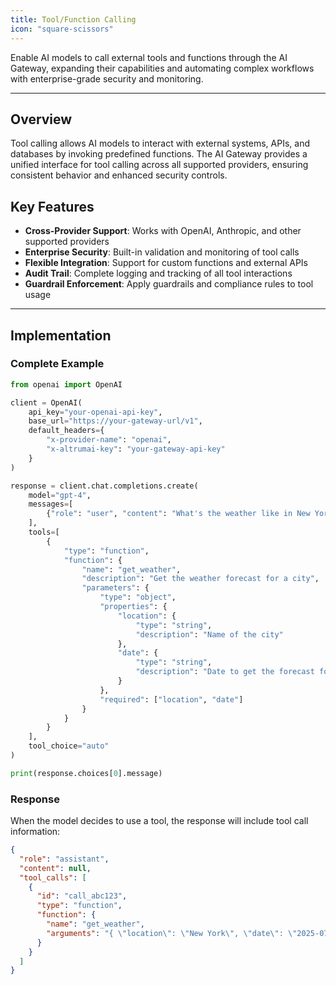 ```yaml
---
title: Tool/Function Calling
icon: "square-scissors"
---
```


Enable AI models to call external tools and functions through the AI Gateway, expanding their capabilities and automating complex workflows with enterprise-grade security and monitoring.

---

## Overview

Tool calling allows AI models to interact with external systems, APIs, and databases by invoking predefined functions. The AI Gateway provides a unified interface for tool calling across all supported providers, ensuring consistent behavior and enhanced security controls.

## Key Features

- **Cross-Provider Support**: Works with OpenAI, Anthropic, and other supported providers
- **Enterprise Security**: Built-in validation and monitoring of tool calls
- **Flexible Integration**: Support for custom functions and external APIs
- **Audit Trail**: Complete logging and tracking of all tool interactions
- **Guardrail Enforcement**: Apply guardrails and compliance rules to tool usage

---

## Implementation

### Complete Example

```python title="tool_calling_example.py"
from openai import OpenAI

client = OpenAI(
    api_key="your-openai-api-key",
    base_url="https://your-gateway-url/v1",
    default_headers={
        "x-provider-name": "openai",
        "x-altrumai-key": "your-gateway-api-key"
    }
)

response = client.chat.completions.create(
    model="gpt-4",
    messages=[
        {"role": "user", "content": "What's the weather like in New York tomorrow?"}
    ],
    tools=[
        {
            "type": "function",
            "function": {
                "name": "get_weather",
                "description": "Get the weather forecast for a city",
                "parameters": {
                    "type": "object",
                    "properties": {
                        "location": {
                            "type": "string",
                            "description": "Name of the city"
                        },
                        "date": {
                            "type": "string",
                            "description": "Date to get the forecast for"
                        }
                    },
                    "required": ["location", "date"]
                }
            }
        }
    ],
    tool_choice="auto"
)

print(response.choices[0].message)
```

### Response

When the model decides to use a tool, the response will include tool call information:

```json
{
  "role": "assistant",
  "content": null,
  "tool_calls": [
    {
      "id": "call_abc123",
      "type": "function",
      "function": {
        "name": "get_weather",
        "arguments": "{ \"location\": \"New York\", \"date\": \"2025-07-25\" }"
      }
    }
  ]
}
```